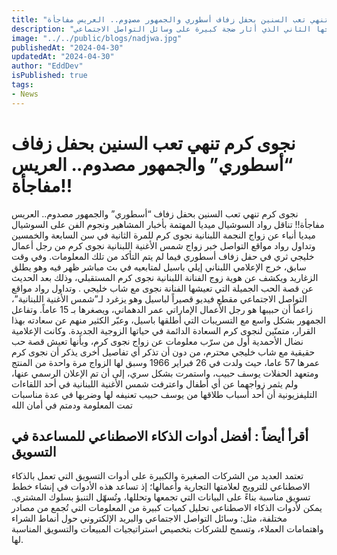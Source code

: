 ```yaml
---
title: "نجوى كرم تنهي تعب السنين بحفل زفاف أسطوري والجمهور مصډوم.. العريس مفاجأة!!"
description: "نجوى كرم تُنهي تعب السنين بحفل زفاف أسطوري، مصحوبة بمفاجأة للجمهور، في زواجها الثاني الذي أثار ضجة كبيرة على وسائل التواصل الاجتماعي."
image: "../../public/blogs/nadjwa.jpg"
publishedAt: "2024-04-30"
updatedAt: "2024-04-30"
author: "EddDev"
isPublished: true
tags:
- News
---
```


# نجوى كرم تنهي تعب السنين بحفل زفاف “أسطوري” والجمهور مصدوم.. العريس مفاجأة!!

نجوى كرم تنهي تعب السنين بحفل زفاف “أسطوري” والجمهور مصدوم.. العريس مفاجأة!!
تناقل رواد السوشيال ميديا المهتمة بأخبار المشاهير ونجوم الفن على السوشيال ميديا أنباء عن زواج النجمة اللبنانية نجوى كرم للمرة الثانية في سن السابعة والخمسين 
وتداول رواد مواقع التواصل خبر زواج شمس الأغنية اللبنانية نجوى كرم من رجل أعمال خليجي ثري في حفل زفاف أسطوري فيما لم يتم التأكد من تلك المعلومات. 
وفي وقت سابق، خرج الإعلامي اللبناني إيلي باسيل لمتابعيه في بث مباشر ظهر فيه وهو يطلق الزغاريد ويكشف عن هوية زوج الفنانة اللبنانية نجوى كرم المستقبلي، وذلك بعد الحديث عن قصة الحب الجميلة التي تعيشها الفنانة نجوى مع شاب خليجي .
وتداول رواد مواقع التواصل الاجتماعي مقطع فيديو قصيراً لباسيل وهو يزغرد لـ”شمس الأغنية اللبنانية”، زاعماً أن حبيبها هو رجل الأعمال الإماراتي عمر الدهماني، ويصغرها بـ 15 عاماً. 
وتفاعل الجمهور بشكل واسع مع التسريبات التي أطلقها باسيل، وعبّر الكثير منهم عن سعادته بهذا القرار، متمنّين لنجوى كرم السعادة الدائمة في حياتها الزوجية الجديدة.
وكانت الإعلامية نضال الأحمدية أول من سرّب معلومات عن زواج نجوى كرم، وبأنها تعيش قصة حب حقيقية مع شاب خليجي محترم، من دون أن تذكر أي تفاصيل أخرى 
يذكر أن نجوى كرم عمرها 57 عاما، حيث ولدت في 26 فبراير 1966 وسبق لها الزواج مرة واحدة من المنتج ومتعهد الحفلات يوسف حبيب، 
واستمرت بشكل سري، إلى أن تم الإعلان الرسمي عنها، ولم يثمر زواجهما عن أي أطفال
واعترفت شمس الأغنية اللبنانية في أحد اللقاءات التليفزيونية أن أحد أسباب طلاقها من يوسف حبيب تعنيفه لها وضربها في عدة مناسبات
تمت المعلومة ودمتم في أمان الله 


## أقرأ أيضاً : أفضل أدوات الذكاء الاصطناعي للمساعدة في التسويق

تعتمد العديد من الشركات الصغيرة والكبيرة على أدوات التسويق التي تعمل بالذكاء الاصطناعي للترويج لعلامتها التجارية وأعمالها؛ إذ تساعد هذه الأدوات في إنشاء خطط تسويق مناسبة بناءً على البيانات التي تجمعها وتحللها، وتُسهّل التنبؤ بسلوك المشتري.
يمكن لأدوات الذكاء الاصطناعي تحليل كميات كبيرة من المعلومات التي تُجمع من مصادر مختلفة، مثل: وسائل التواصل الاجتماعي والبريد الإلكتروني حول أنماط الشراء واهتمامات العملاء، وتسمح للشركات بتخصيص استراتيجيات المبيعات والتسويق المناسبة لها.
